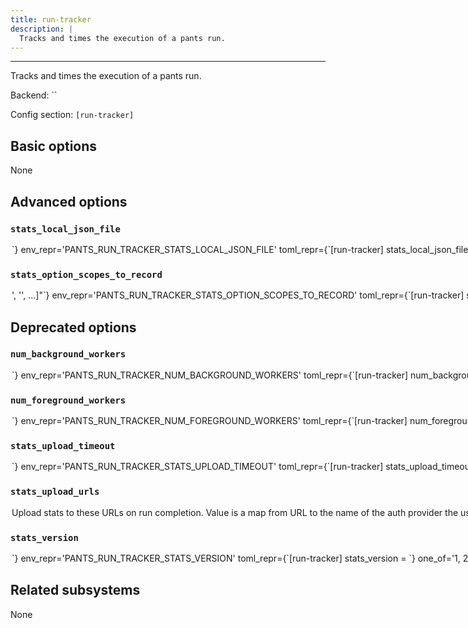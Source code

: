 ```yaml
---
title: run-tracker
description: |
  Tracks and times the execution of a pants run.
---
```



---

Tracks and times the execution of a pants run.

Backend: <span className="color--primary">``</span>

Config section: <span className="color--primary">`[run-tracker]`</span>

<span className={styles.options}>

## Basic options

None

## Advanced options

### `stats_local_json_file`

<Option
  cli_repr={`--run-tracker-stats-local-json-file=<str>`}
  env_repr='PANTS_RUN_TRACKER_STATS_LOCAL_JSON_FILE'
  toml_repr={`[run-tracker]
stats_local_json_file = <str>`}
  default_repr={`None`}
>

Write stats to this local json file on run completion.

</Option>

### `stats_option_scopes_to_record`

<Option
  cli_repr={`--run-tracker-stats-option-scopes-to-record="['<str>', '<str>', ...]"`}
  env_repr='PANTS_RUN_TRACKER_STATS_OPTION_SCOPES_TO_RECORD'
  toml_repr={`[run-tracker]
stats_option_scopes_to_record = [
    '<str>',
    '<str>',
    ...,
]`}
  default_repr={`[]`}
>

Option scopes to record in stats on run completion. Options may be selected by joining the scope and the option with a ^ character, i.e. to get option `pantsd` in the GLOBAL scope, you&#x27;d pass `GLOBAL^pantsd`. Add a &#x27;\*&#x27; to the list to capture all known scopes.

</Option>

## Deprecated options

### `num_background_workers`

<Option
  cli_repr={`--run-tracker-num-background-workers=<int>`}
  env_repr='PANTS_RUN_TRACKER_NUM_BACKGROUND_WORKERS'
  toml_repr={`[run-tracker]
num_background_workers = <int>`}
  default_repr={`64`}
  removal_version='2.1.0.dev0'
  removal_hint={'RunTracker no longer uses background workers.'}
>

Number of threads for background work.

</Option>

### `num_foreground_workers`

<Option
  cli_repr={`--run-tracker-num-foreground-workers=<int>`}
  env_repr='PANTS_RUN_TRACKER_NUM_FOREGROUND_WORKERS'
  toml_repr={`[run-tracker]
num_foreground_workers = <int>`}
  default_repr={`64`}
  removal_version='2.1.0.dev0'
  removal_hint={'RunTracker no longer uses foreground workers.'}
>

Number of threads for foreground work.

</Option>

### `stats_upload_timeout`

<Option
  cli_repr={`--run-tracker-stats-upload-timeout=<int>`}
  env_repr='PANTS_RUN_TRACKER_STATS_UPLOAD_TIMEOUT'
  toml_repr={`[run-tracker]
stats_upload_timeout = <int>`}
  default_repr={`2`}
  removal_version='2.1.0.dev0'
  removal_hint={'RunTracker no longer directly supports uploading run stats to urls.'}
>

Wait at most this many seconds for the stats upload to complete.

</Option>

### `stats_upload_urls`

<Option
  cli_repr={`--run-tracker-stats-upload-urls="{'key1': val1, 'key2': val2, ...}"`}
  env_repr='PANTS_RUN_TRACKER_STATS_UPLOAD_URLS'
  toml_repr={`[run-tracker.stats_upload_urls]
key1 = val1
key2 = val2
...`}
  default_repr={`{}`}
  removal_version='2.1.0.dev0'
  removal_hint={'RunTracker no longer directly supports uploading run stats to urls.'}
>

Upload stats to these URLs on run completion. Value is a map from URL to the name of the auth provider the user must auth against in order to upload stats to that URL, or None/empty string if no auth is required. Currently the auth provider name is only used to provide a more helpful error message.

</Option>

### `stats_version`

<Option
  cli_repr={`--run-tracker-stats-version=<int>`}
  env_repr='PANTS_RUN_TRACKER_STATS_VERSION'
  toml_repr={`[run-tracker]
stats_version = <int>`}
  one_of='1, 2'
  default_repr={`1`}
  removal_version='2.1.0.dev0'
  removal_hint={'RunTracker no longer directly supports uploading run stats to urls.'}
>

Format of stats JSON for uploads and local json file.

</Option>

## Related subsystems

None

</span>
